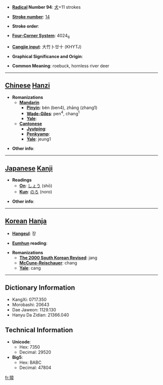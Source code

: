 * '''[[Wiktionary:Chinese radical index| Radical]] Number 94''': [[Wiktionary:Chinese radical index 犬|犬]]+11 strokes

* '''[[Wiktionary:Chinese total strokes index|Stroke number]]''': [[Wiktionary:Chinese total strokes index 14|14]]

* '''Stroke order''': 

* '''[[Wiktionary:Chinese four corner index|Four-Corner System]]''': 4024<sub>6</sub>

* '''[[Wiktionary:Chinese Cangjie index|Cangjie input]]''': 大竹卜廿十 (KHYTJ)

* '''Graphical Significance and Origin''': 

* '''Common Meaning''': roebuck, hornless river deer

----

== [[Chinese]] [[Hanzi]] ==

* '''Romanizations'''
** '''[[Mandarin]]'''
*** '''[[Pinyin]]''': bèn (ben4), zhāng (zhang1)
*** '''[[Wade-Giles]]''': pen<sup>4</sup>, chang<sup>1</sup>
*** '''[[Yale]]''': 
** '''[[Cantonese]]'''
*** '''[[Jyutping]]''':
*** '''[[Penkyamp]]''': 
*** '''[[Yale]]''': jeung1

* '''Other info''': 

----

== [[Japanese]] [[Kanji]] ==

* '''Readings'''
** '''[[On]]''': [[しょう]] (shō)
** '''[[Kun]]''': [[のろ]] (noro)

* '''Other info''':  

----

== [[Korean]] [[Hanja]] ==

* '''[[Hangeul]]''': 장

* '''[[Eumhun]] reading''': 

* '''Romanizations'''
** '''[[The 2000 South Korean Revised Romanization|The 2000 South Korean Revised]]''': jang
** '''[[McCune-Reischauer]]''': chang
** '''[[Yale]]''': cang

----

== Dictionary Information ==

* KangXi: 0717.350
* Morobashi: 20643
* Dae Jaweon: 1129.130
* Hanyu Da Zidian: 21366.040

== Technical Information ==

* '''Unicode''':
** Hex: 7350
** Decimal: 29520
* '''Big5''':
** Hex: BABC
** Decimal: 47804

[[fr:獐]]
